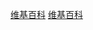 {{Maintenance category}}
{{Cat more|维基百科:维基专题维基百科}}
[[Category:科技维基专题|维基百科]]
[[Category:维基百科维基专题|维基百科]]